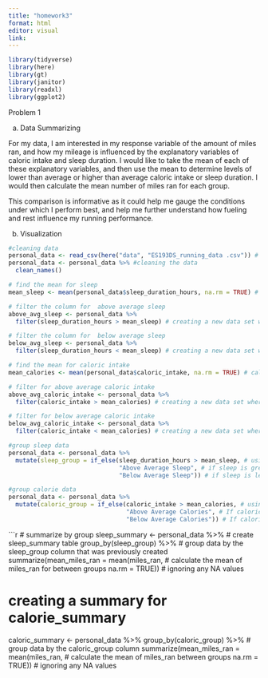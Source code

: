 ```yaml
---
title: "homework3"
format: html
editor: visual
link:
---
```


```r
library(tidyverse)
library(here)
library(gt)
library(janitor)
library(readxl)
library(ggplot2)
```

Problem 1

(a) Data Summarizing

For my data, I am interested in my response variable of the amount of miles ran, and how my mileage is influenced by the explanatory variables of caloric intake and sleep duration. I would like to take the mean of each of these explanatory variables, and then use the mean to determine levels of lower than average or higher than average caloric intake or sleep duration. I would then calculate the mean number of miles ran for each group.

This comparison is informative as it could help me gauge the conditions under which I perform best, and help me further understand how fueling and rest influence my running performance.

(b) Visualization

```r
#cleaning data 
personal_data <- read_csv(here("data", "ES193DS_running_data .csv")) # read in the data 
personal_data <- personal_data %>% #cleaning the data 
  clean_names()
```

```r
# find the mean for sleep
mean_sleep <- mean(personal_data$sleep_duration_hours, na.rm = TRUE) # calculating the mean for sleep, na.rm = TRUE is being used just in case there are NA values in the data 

# filter the column for  above average sleep 
above_avg_sleep <- personal_data %>% 
  filter(sleep_duration_hours > mean_sleep) # creating a new data set where sleep is above average

# filter the column for  below average sleep
below_avg_sleep <- personal_data %>%
  filter(sleep_duration_hours < mean_sleep) # creating a new data set where sleep is below the average
```

```r
# find the mean for caloric intake 
mean_calories <- mean(personal_data$caloric_intake, na.rm = TRUE) # calculating the mena f or sleep, na.rm = TRUE is being used just in case there are NA Values in the data 

# filter for above average caloric intake 
above_avg_caloric_intake <- personal_data %>% 
  filter(caloric_intake > mean_calories) # creating a new data set where caloric intake is above average 

# filter for below average caloric intake 
below_avg_caloric_intake <- personal_data %>%
  filter(caloric_intake < mean_calories) # creating a new data set where caloric intake is below average
```


```r
#group sleep data 
personal_data <- personal_data %>% 
  mutate(sleep_group = if_else(sleep_duration_hours > mean_sleep, # using mutate to create 'sleep_group'
                               "Above Average Sleep", # if sleep is greater than the mean sleep and is TRUE, it will be above average sleep 
                               "Below Average Sleep")) # if sleep is less than the mean sleep, it will be FALSE, and  will be below average sleep 
```

```r
#group calorie data
personal_data <- personal_data %>%
  mutate(caloric_group = if_else(caloric_intake > mean_calories, # using mutate to create 'caloric_group'
                                 "Above Average Calories", # If caloric intake is greater than the mean calories and is TRUE, it will be labeled as "Above Average Calories"
                                 "Below Average Calories")) # If caloric intake is lower than the mean calories, it will be FALSE and labeled as "Below Average Calories"
```


```r
# summarize by group 
sleep_summary <- personal_data %>% # create sleep_summary table 
  group_by(sleep_group) %>% # group data by the sleep_group column that was previously created 
  summarize(mean_miles_ran = mean(miles_ran, # calculate the mean of miles_ran for between groups 
                                  na.rm = TRUE)) # ignoring any NA values 

# creating a summary for calorie_summary
caloric_summary <- personal_data %>%
  group_by(caloric_group) %>% # group data by the caloric_group column
  summarize(mean_miles_ran = mean(miles_ran, # calculate the mean of miles_ran between groups 
                                  na.rm = TRUE)) # ignoring any NA values
